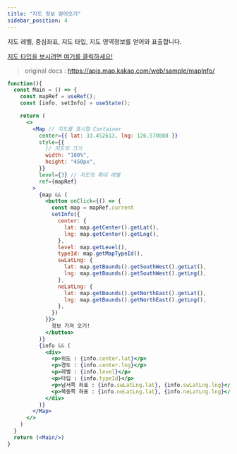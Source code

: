 ```yaml
---
title: "지도 정보 얻어오기"
sidebar_position: 4
---
```


지도 레벨, 중심좌표, 지도 타입, 지도 영역정보를 얻어와 표출합니다.

[지도 타입을 보시려면 여기를 클릭하세요!](https://apis.map.kakao.com/web/documentation/#MapTypeId)

> original docs : https://apis.map.kakao.com/web/sample/mapInfo/

```jsx live
function(){
  const Main = () => {
    const mapRef = useRef();
    const [info, setInfo] = useState();

    return (
      <>
        <Map // 지도를 표시할 Container
          center={{ lat: 33.452613, lng: 126.570888 }}
          style={{
            // 지도의 크기
            width: "100%",
            height: "450px",
          }}
          level={3} // 지도의 확대 레벨
          ref={mapRef}
        >
          {map && (
            <button onClick={() => {
              const map = mapRef.current
              setInfo({
                center: {
                  lat: map.getCenter().getLat(),
                  lng: map.getCenter().getLng(),
                },
                level: map.getLevel(),
                typeId: map.getMapTypeId(),
                swLatLng: {
                  lat: map.getBounds().getSouthWest().getLat(),
                  lng: map.getBounds().getSouthWest().getLng(),
                },
                neLatLng: {
                  lat: map.getBounds().getNorthEast().getLat(),
                  lng: map.getBounds().getNorthEast().getLng(),
                },
              })
            }}>
              정보 가져 오기!
            </button>
          )}
          {info && (
            <div>
              <p>위도 : {info.center.lat}</p>
              <p>경도 : {info.center.lng}</p>
              <p>레벨 : {info.level}</p>
              <p>타입 : {info.typeId}</p>
              <p>남서쪽 좌표 : {info.swLatLng.lat}, {info.swLatLng.lng}</p>
              <p>북동쪽 좌표 : {info.neLatLng.lat}, {info.neLatLng.lng}</p>
            </div>
          )}
        </Map>
      </>
    )
  }
  return (<Main/>)
}
```
